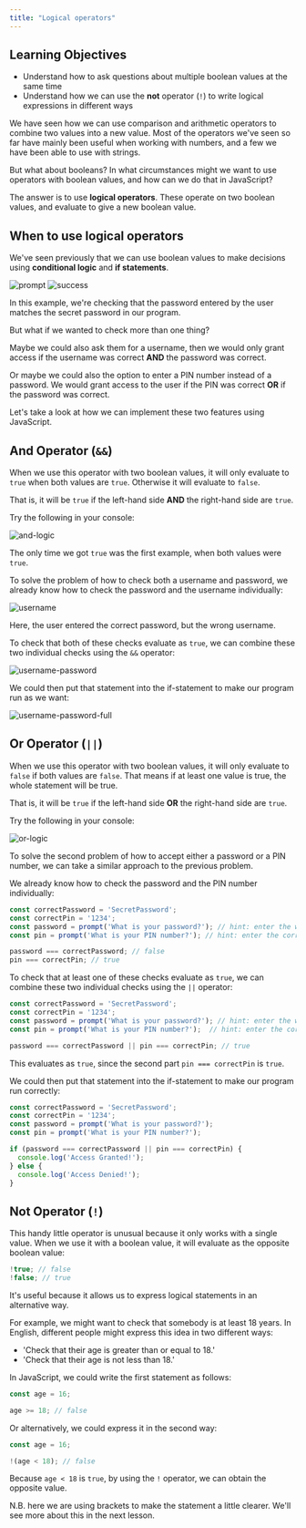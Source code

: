 ```yaml
---
title: "Logical operators"
---
```


## Learning Objectives

- Understand how to ask questions about multiple boolean values at the same time
- Understand how we can use the **not** operator (`!`) to write logical expressions in different ways

We have seen how we can use comparison and arithmetic operators to combine two values into a new value. Most of the operators we've seen so far have mainly been useful when working with numbers, and a few we have been able to use with strings.

But what about booleans? In what circumstances might we want to use operators with boolean values, and how can we do that in JavaScript?

The answer is to use **logical operators**. These operate on two boolean values, and evaluate to give a new boolean value.

## When to use logical operators

We've seen previously that we can use boolean values to make decisions using **conditional logic** and **if statements**.

![prompt](https://a.storyblok.com/f/79570/1936x986/3ed9b56125/12.png)
![success](https://a.storyblok.com/f/79570/718x430/8585ab094c/13.png)

In this example, we're checking that the password entered by the user matches the secret password in our program.

But what if we wanted to check more than one thing?

Maybe we could also ask them for a username, then we would only grant access if the username was correct **AND** the password was correct.

Or maybe we could also the option to enter a PIN number instead of a password. We would grant access to the user if the PIN was correct **OR** if the password was correct.

Let's take a look at how we can implement these two features using JavaScript.

## And Operator (`&&`)

When we use this operator with two boolean values, it will only evaluate to `true` when both values are `true`. Otherwise it will evaluate to `false`.

That is, it will be `true` if the left-hand side **AND** the right-hand side are `true`.

Try the following in your console:

![and-logic](https://a.storyblok.com/f/79570/422x462/9abccdebb3/14.png)

The only time we got `true` was the first example, when both values were `true`.

To solve the problem of how to check both a username and password, we already know how to check the password and the username individually:

![username](https://a.storyblok.com/f/79570/874x464/49f4788b18/15.png)

Here, the user entered the correct password, but the wrong username.

To check that both of these checks evaluate as `true`, we can combine these two individual checks using the `&&` operator:

![username-password](https://a.storyblok.com/f/79570/1020x350/9a0c1954bd/16.png)

We could then put that statement into the if-statement to make our program run as we want:

![username-password-full](https://a.storyblok.com/f/79570/1034x478/ca6f7e816f/17.png)

## Or Operator (`||`)

When we use this operator with two boolean values, it will only evaluate to `false` if both values are `false`. That means if at least one value is true, the whole statement will be true.

That is, it will be `true` if the left-hand side **OR** the right-hand side are `true`.

Try the following in your console:

![or-logic](https://a.storyblok.com/f/79570/426x456/7e6056b290/18.png)

To solve the second problem of how to accept either a password or a PIN number, we can take a similar approach to the previous problem.

We already know how to check the password and the PIN number individually:

```js
const correctPassword = 'SecretPassword';
const correctPin = '1234';
const password = prompt('What is your password?'); // hint: enter the wrong password
const pin = prompt('What is your PIN number?'); // hint: enter the correct PIN!

password === correctPassword; // false
pin === correctPin; // true
```

To check that at least one of these checks evaluate as `true`, we can combine these two individual checks using the `||` operator:

```js
const correctPassword = 'SecretPassword';
const correctPin = '1234';
const password = prompt('What is your password?'); // hint: enter the wrong password
const pin = prompt('What is your PIN number?');  // hint: enter the correct PIN!

password === correctPassword || pin === correctPin; // true
```

This evaluates as `true`, since the second part `pin === correctPin` is `true`.

We could then put that statement into the if-statement to make our program run correctly:

```js
const correctPassword = 'SecretPassword';
const correctPin = '1234';
const password = prompt('What is your password?');
const pin = prompt('What is your PIN number?');

if (password === correctPassword || pin === correctPin) {
  console.log('Access Granted!');
} else {
  console.log('Access Denied!');
}
```

## Not Operator (`!`)

This handy little operator is unusual because it only works with a single value. When we use it with a boolean value, it will evaluate as the opposite boolean value:

```js
!true; // false
!false; // true
```

It's useful because it allows us to express logical statements in an alternative way.

For example, we might want to check that somebody is at least 18 years. In English, different people might express this idea in two different ways:

- 'Check that their age is greater than or equal to 18.'
- 'Check that their age is not less than 18.'

In JavaScript, we could write the first statement as follows:

```js
const age = 16;

age >= 18; // false
```

Or alternatively, we could express it in the second way:

```js
const age = 16;

!(age < 18); // false
```

Because `age < 18` is `true`, by using the `!` operator, we can obtain the opposite value.

N.B. here we are using brackets to make the statement a little clearer. We'll see more about this in the next lesson.